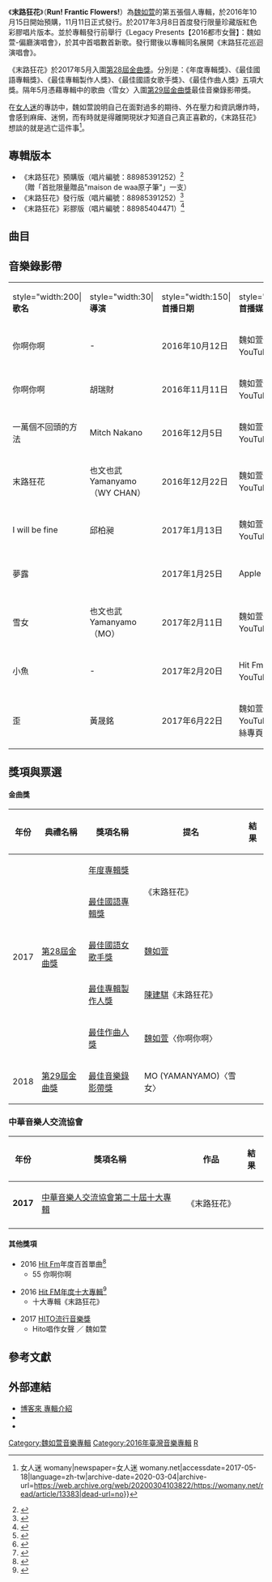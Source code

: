 {{Infobox Album
| Name		= 末路狂花<br />Run! Frantic Flowers!
| Type		= 專輯
| Artist	= [[魏如萱|魏如萱]] 
| Cover		= Run! Frantic Flowers!.jpg
| Released	= 2016年11月11日（CD）<br>2017年3月8日（LP）
| format    = [[CD|CD]]、[[密紋唱片|LP]]、[[數位音樂下載|數位音樂下載]]
| Recorded	= 
| Genre		= [[華語流行音樂|華語流行音樂]] 
| Length	= 43:05
| Label		= [[台灣索尼音樂娛樂|索尼音樂]]<ref>{{cite web|url=https://www.kanjianmusic.com/indier/artist/1499/|title=魏如萱 她不是女明星 她是大家的女朋友|publisher=|quote=不过自从签了索尼，出了一张偏流行的专辑《末路狂花》|access-date=2020-04-19|archive-date=2021-06-08|archive-url=https://web.archive.org/web/20210608172148/https://www.kanjianmusic.com/indier/artist/1499/|dead-url=no}}</ref>
| Producer	= [[陳建騏|陳建騏]]
| Last album	= [[還是要相信愛情啊混蛋們|還是要相信愛情啊混蛋們]]<br />（2014年）
| This album	= '''末路狂花'''<br />（2016年）
| Next album	=  [[藏著並不等於遺忘|藏著並不等於遺忘]]<br />（2019年）
| Reviews       = 
*[[HitFM聯播網|Hit Fm]] - 2016年度十大專輯
*[[中華音樂人交流協會|中華音樂人交流協會]] - 2016年度十大專輯
}}

《'''末路狂花'''》（'''Run! Frantic Flowers!'''）為[[魏如萱|魏如萱]]的第五張個人專輯，於2016年10月15日開始預購，11月11日正式發行。於2017年3月8日首度發行限量珍藏版紅色彩膠唱片版本。並於專輯發行前舉行《Legacy Presents【2016都市女聲】：魏如萱-偏廳演唱會》，於其中首唱數首新歌。發行爾後以專輯同名展開《末路狂花巡迴演唱會》。

《末路狂花》於2017年5月入圍[[第28屆金曲獎|第28屆金曲獎]]。分別是：《年度專輯獎》、《最佳國語專輯獎》、《最佳專輯製作人獎》、《最佳國語女歌手獎》、《最佳作曲人獎》五項大獎。隔年5月憑藉專輯中的歌曲〈雪女〉入圍[[第29屆金曲獎|第29屆金曲獎]]最佳音樂錄影帶獎。

在[[女人迷|女人迷]]的專訪中，魏如萱說明自己在面對過多的期待、外在壓力和資訊爆炸時，會感到麻痺、迷惘，而有時就是得離開現狀才知道自己真正喜歡的，《末路狂花》想談的就是逃亡這件事<ref>{{Cite news|url=https://womany.net/read/article/13383|title=末路狂花！專訪魏如萱：逃亡不是逃避，是為了回到自己 {{!}} 女人迷 womany|newspaper=女人迷 womany.net|accessdate=2017-05-18|language=zh-tw|archive-date=2020-03-04|archive-url=https://web.archive.org/web/20200304103822/https://womany.net/read/article/13383|dead-url=no}}</ref>。

==專輯版本==
* 《末路狂花》預購版（唱片編號：88985391252）<ref>{{Cite web |url=http://www.books.com.tw/products/0020194990 |title=《魏如萱 / 末路狂花》(預購版) |accessdate=2016-10-15 |archive-date=2016-10-18 |archive-url=https://web.archive.org/web/20161018062247/http://www.books.com.tw/products/0020194990 |dead-url=no }}</ref><br>（贈「首批限量贈品"maison de waa原子筆"」一支）
* 《末路狂花》發行版（唱片編號：88985391252）<ref>{{Cite web |url=http://www.books.com.tw/products/0020195415 |title=《魏如萱 / 末路狂花》 |accessdate=2017-02-07 |archive-date=2017-02-07 |archive-url=https://web.archive.org/web/20170207192404/http://www.books.com.tw/products/0020195415 |dead-url=no }}</ref>
* 《末路狂花》彩膠版（唱片編號：88985404471）<ref>{{Cite web |url=http://www.books.com.tw/products/0020196622 |title=魏如萱 / 末路狂花 限量珍藏版彩膠唱片 (LP黑膠唱片) |accessdate=2017-02-07 |archive-date=2017-02-07 |archive-url=https://web.archive.org/web/20170207113212/http://www.books.com.tw/products/0020196622 |dead-url=no }}</ref>

== 曲目 ==
{{Tracklist
| full_width = yes
| total_length = 43:05

| title1 = 一萬個不回頭的方法<br />
| note1 = <small>''ten thousand ways of not going back''</small>
| longnote1 = '''第二波主打'''
| music1 = [[魏如萱|魏如萱]]<br />[[韓立康|韓立康]]
| lyrics1 = [[李焯雄|李焯雄]]
| arranger1 = 韓立康
| producer1 = [[陳建騏|陳建騏]]
| length1 = 4:37

| title2 = 末路狂花<br />
| note2 = <small>''run! frantic flowers!''</small>
| longnote2 = '''第三波主打'''
| music2 = 魏如萱<br />韓立康<br />[[蕭賀碩|蕭賀碩]]
| lyrics2 = 李焯雄
| arranger2 = 韓立康
| producer2 = 陳建騏
| length2 = 3:10

| title3 = I will be fine
| note3 = 
| longnote3 = '''第四波主打'''
| music3 = 魏如萱
| lyrics3 = 魏如萱
| arranger3 =  [[黃少雍|黃少雍]]
| producer3 = 陳建騏
| length3 = 3:43

| title4 = 無聲電影<br />
| note4 = <small>''silent movie''</small>
| longnote4 = ■ 電影《[[阿莉芙|阿莉芙]]》片尾曲
| music4 = 魏如萱
| lyrics4 = 魏如萱
| arranger4 = [[Marko_Nyberg|Marko Nyberg]]<br />[[Ilari_Heinilä|Ilari Heinilä]]
| producer4 = Marko Nyberg<br />陳建騏
| length4 = 4:30

| title5 = 賈科梅蒂<br />
| note5 = <small>''Alberto Giacometti''</small>
| longnote5 = 
| music5 = 魏如萱
| lyrics5 = 魏如萱
| arranger5 = Marko Nyberg
| producer5 = Marko Nyberg<br />陳建騏
| length5 = 4:34

| title6 = 雪女<br />
| note6 = <small>''yuki onna''</small>
| longnote6 = '''第六波主打'''
| music6 = 魏如萱
| lyrics6 = 魏如萱<br />李焯雄
| arranger6 = [[馮翰銘|馮翰銘]]<br />[[Kiri_T.|Kiri T.]]
| producer6 = 陳建騏
| length6 = 4:14

| title7 = 小魚<br />
| note7 = <small>''little fish''</small>
| longnote7 = '''第七波主打'''
<br>■ 活動《2016毛起來愛》主題曲，由[[葛大為|葛大為]]改編詞<ref>{{Cite web |url=http://www.hitoradio.com/newweb/1248hitpoint |title=「hito最大咖」魏如萱 擔任2016毛起來愛愛心大使 |accessdate=2017-02-21 |archive-date=2017-02-22 |archive-url=https://web.archive.org/web/20170222053110/http://www.hitoradio.com/newweb/1248hitpoint |dead-url=no }}</ref>
| music7 = 魏如萱
| lyrics7 = 魏如萱
| arranger7 = [[陳珊妮|陳珊妮]]
| producer7 = 陳建騏
| length7 = 4:23

| title8 = 你啊你啊<br />
| note8 = <small>''only you''</small>
| longnote8 = '''首波主打''' 
<br>■ 電視劇《[[植劇場|植劇場]]-[[姜老師，妳談過戀愛嗎？|姜老師，妳談過戀愛嗎？]]》片尾曲<br>■ 電視劇《[[用九柑仔店|用九柑仔店]]》插曲<ref>{{Cite web |url=https://www.kkbox.com/tw/tc/album/9INplO3EnQuyU0F3tvZd009H-index.html |title=Various Artists - 用九柑仔店 電視劇原聲帶 (Yong-Jiu Grocery Store (Original TV Series Soundtrack)) 專輯 - KKBOX |accessdate=2019-11-29 |archive-date=2020-06-05 |archive-url=https://web.archive.org/web/20200605042838/https://www.kkbox.com/tw/tc/album/9INplO3EnQuyU0F3tvZd009H-index.html |dead-url=no }}</ref>
| music8 = 魏如萱
| lyrics8 = 魏如萱
| arranger8 = [[董運昌|董運昌]]<br />[[羅恩妮|羅恩妮]]
| producer8 = 陳建騏
| length8 = 5:26

| title9 =  歪<br />
| note9 = <small>''crooked''</small>
| longnote9 = '''第八波主打'''
| music9 = 陳建騏
| lyrics9 = 李焯雄
| arranger9 = 陳建騏
| producer9 = 陳建騏
| length9 = 4:23

| title10 = 夢露<br />
| note10 = <small>''Monroe（ misty highway in a dream ）''</small>
| longnote10 = '''第五波主打'''
| music10 = 魏如萱
| lyrics10 = 李焯雄
| arranger10 = [[周岳澄|周岳澄]]<br />黃少雍
| producer10 = 陳建騏
| length10 = 4:05
}}

==音樂錄影帶==
{| class="wikitable" style="font-size:97%"
|- align=center 
|style="width:200|'''歌名'''||style="width:30|'''導演'''||style="width:150|'''首播日期'''||style="width:150|'''首播媒介'''||style="width:150|'''備註'''
|-
| 你啊你啊 || - || 2016年10月12日 || 魏如萱個人YouTube頻道 || 試聽版MV
|-
| 你啊你啊 || 胡瑞財 || 2016年11月11日 || 魏如萱個人YouTube頻道 || 正式版MV，[[王柏杰|王柏杰]]特别演出
|-
|一萬個不回頭的方法 || Mitch Nakano || 2016年12月5日 || 魏如萱個人YouTube頻道 || 遠赴[[日本|日本]]取景拍攝<ref>{{Cite web |url=http://www.iwant-radio.com/showinformation.php?sisn=39635 |title=魏如萱「一萬個不回頭的方法」MV旋風72小時東瀛取景，歌舞伎町區刺激搶拍! |accessdate=2017-02-22 |archive-date=2017-02-22 |archive-url=https://web.archive.org/web/20170222194221/http://www.iwant-radio.com/showinformation.php?sisn=39635 |dead-url=no }}</ref>
|-
| 末路狂花|| 也文也武Yamanyamo（WY CHAN） || 2016年12月22日 || 魏如萱個人YouTube頻道 || 
|-
|I ‬will be fine  || 邱柏昶 || 2017年1月13日 || 魏如萱個人YouTube頻道 || 
|-
| 夢露 ||  || 2017年1月25日 || Apple Music || Apple Music限定曝光特別版本<ref>{{Cite web |url=https://itunes.apple.com/tw/music-video/meng-lu/id1193490741?l=zh |title=在 Apple Music 的歌曲《夢露》 |accessdate=2017-02-07 |archive-date=2017-02-07 |archive-url=https://web.archive.org/web/20170207114356/https://itunes.apple.com/tw/music-video/meng-lu/id1193490741?l=zh |dead-url=no }}</ref>
|-
| 雪女 || 也文也武Yamanyamo（MO） || 2017年2月11日 || 魏如萱個人YouTube頻道 || 動畫版MV，由Afa Annfa繪製
|-
| 小魚 || - || 2017年2月20日 || Hit Fm聯播網官方YouTube頻道 || 毛起來愛版MV，並與陳胖球合唱
|-
|  歪 || 黃晟銘 || 2017年6月22日 || 魏如萱個人YouTube頻道、粉絲專頁 || 擷取自『卡住人生』電影片段<ref>{{Cite web |url=https://www.facebook.com/george6k/posts/10154743092586365 |title=存档副本 |access-date=2017-06-22 |archive-date=2021-08-26 |archive-url=https://web.archive.org/web/20210826074705/https://www.facebook.com/login/?next=https%3A%2F%2Fwww.facebook.com%2Fgeorge6k%2Fposts%2F10154743092586365 |dead-url=no }}</ref>
|}

== 獎項與票選 ==
====金曲獎====
{| class="wikitable"
! 年份
! 典禮名稱
! 獎項名稱
! 提名
! 結果
|- 
| rowspan="5"|2017
| rowspan="5"|[[第28屆金曲獎|第28屆金曲獎]]
|[[年度專輯獎_(金曲獎)|年度專輯獎]]
| rowspan="2"|《末路狂花》
|{{nom}}
|- 
|[[最佳國語專輯獎_(金曲獎)|最佳國語專輯獎]]
|{{nom}}
|- 
|[[最佳國語女歌手獎_(金曲奖)|最佳國語女歌手獎]]
|[[魏如萱|魏如萱]]
|{{nom}}
|- 
|[[最佳專輯製作人獎_(金曲獎)|最佳專輯製作人獎]]
|[[陳建騏|陳建騏]]《末路狂花》
|{{nom}}
|-
|[[最佳作曲人獎_(金曲獎)|最佳作曲人獎]]
|[[魏如萱|魏如萱]]〈你啊你啊〉
|{{nom}}
|- 
| 2018
| [[第29屆金曲獎|第29屆金曲獎]]
|[[最佳MV獎_(金曲獎)|最佳音樂錄影帶獎]]
| MO (YAMANYAMO)〈雪女〉
|{{nom}}
|}

===中華音樂人交流協會===
{| class="wikitable"
!年份
!獎項名稱
!作品
!結果
|-
| '''2017'''
| [[中華音樂人交流協會|中華音樂人交流協會第二十屆十大專輯]]
|《末路狂花》
| {{won}}
|-
|}
====其他獎項====
*2016 [[HitFM聯播網|Hit Fm]]年度百首單曲<ref>{{Cite web |url=http://www.hitoradio.com/2016mysong/HitoVote/announce.php |title=2016 Hit Fm年度百首單曲票選－MY SONG！ |accessdate=2017-01-20 |archive-date=2017-01-01 |archive-url=https://web.archive.org/web/20170101001153/http://www.hitoradio.com/2016mysong/HitoVote/announce.php |dead-url=no }}</ref>
**55 你啊你啊

*2016 [[Hit_FM年度十大專輯|Hit FM年度十大專輯]]<ref>{{Cite web |url=http://www.hitoradio.com/activities2017/20170116album/ |title=2016 Hit Fm年度十大專輯 |accessdate=2017-01-20 |archive-date=2017-01-18 |archive-url=https://web.archive.org/web/20170118051851/http://www.hitoradio.com/activities2017/20170116album/ |dead-url=no }}</ref>
**十大專輯《末路狂花》

*2017 [[HITO流行音樂獎|HITO流行音樂獎]]
**Hito唱作女聲 ／ 魏如萱

==參考文獻==
{{Reflist|1}}

== 外部連結 ==
{{commonscat|魏如萱}}
*[http://www.books.com.tw/products/0020194990?loc=P_006_001 博客來 專輯介紹] {{Wayback|url=http://www.books.com.tw/products/0020194990?loc=P_006_001 |date=20161018051020 }}
*{{YouTube|user=lovewaa|魏如萱 waa wei}}
*{{YouTube|channel=UCTTq-Hhcb_eUq0-dWpdlvpg|Hit Fm聯播網}}

{{魏如萱}}
{{Portal bar|台灣|音樂}}
[[Category:魏如萱音樂專輯|Category:魏如萱音樂專輯]]
[[Category:2016年臺灣音樂專輯|Category:2016年臺灣音樂專輯]]
[[Category:中華音樂人交流協會十大專輯獲獎作品|R]]